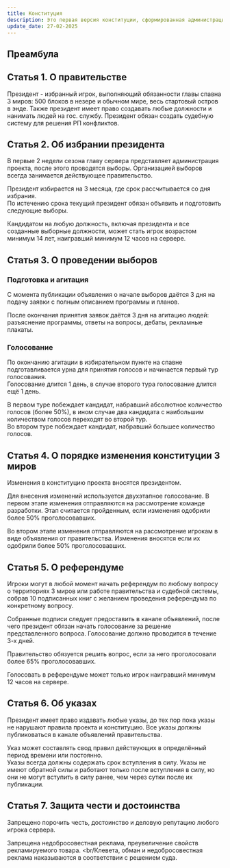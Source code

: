 ```yaml
---
title: Конституция
description: Это первая версия конституции, сформированная администрацией проекта как основополагающая. Конституция обновляется президентом по результатам выставляемого им голосования за изменения.
update_date: 27-02-2025
---
```

## Преамбула
## Статья 1. О правительстве
Президент - избранный игрок, выполняющий обязанности главы спавна 3 миров: 500 блоков в незере и обычном мире, весь стартовый остров в энде. Также президент имеет право создавать любые должности и нанимать людей на гос. службу. Президент обязан создать судебную систему для решения РП конфликтов.
## Статья 2. Об избрании президента
В первые 2 недели сезона главу сервера представляет администрация проекта, после этого проводятся выборы. Организацией выборов всегда занимается действующее правительство.

Президент избирается на 3 месяца, где срок рассчитывается со дня избрания.
<br/>По истечению срока текущий президент обязан объявить и подготовить следующие выборы.

Кандидатом на любую должность, включая президента и все созданные выборные должности, может стать игрок возрастом минимум 14 лет, наигравший минимум 12 часов на сервере.
## Статья 3. О проведении выборов
### Подготовка и агитация
С момента публикации объявления о начале выборов даётся 3 дня на подачу заявки с полным описанием программы и планов.

После окончания принятия заявок даётся 3 дня на агитацию людей: разъяснение программы, ответы на вопросы, дебаты, рекламные плакаты.
### Голосование
По окончанию агитации в избирательном пункте на спавне подготавливается урна для принятия голосов и начинается первый тур голосования.
<br/>Голосование длится 1 день, в случае второго тура голосование длится ещё 1 день.

В первом туре побеждает кандидат, набравший абсолютное количество голосов (более 50%), в ином случае два кандидата с наибольшим количеством голосов переходят во второй тур.
<br/>Во втором туре побеждает кандидат, набравший большее количество голосов.
## Статья 4. О порядке изменения конституции 3 миров
Изменения в конституцию проекта вносятся президентом.

Для внесения изменений используется двухэтапное голосование. В первом этапе изменения отправляются на рассмотрение команде разработки. Этап считается пройденным, если изменения одобрили более 50% проголосовавших.

Во втором этапе изменения отправляются на рассмотрение игрокам в виде объявления от правительства. Изменения вносятся если их одобрили более 50% проголосовавших.
## Статья 5. О референдуме
Игроки могут в любой момент начать референдум по любому вопросу о территориях 3 миров или работе правительства и судебной системы, собрав 10 подписанных книг с желанием проведения референдума по конкретному вопросу.

Собранные подписи следует предоставить в канале объявлений, после чего президент обязан начать голосование за решение представленного вопроса. Голосование должно проводится в течение 3-х дней.

Правительство обязуется решить вопрос, если за него проголосовали более 65% проголосовавших.

Голосовать в референдуме может только игрок наигравший минимум 12 часов на сервере.
## Статья 6. Об указах
Президент имеет право издавать любые указы, до тех пор пока указы не нарушают правила проекта и конституцию. Все указы должны публиковаться в канале объявлений правительства.

Указ может составлять свод правил действующих в определённый период времени или постоянно.
<br/>Указы всегда должны содержать срок вступления в силу. Указы не имеют обратной силы и работают только после вступления в силу, но они не могут вступить в силу ранее, чем через сутки после их публикации.
## Статья 7. Защита чести и достоинства
Запрещено порочить честь, достоинство и деловую репутацию любого игрока сервера. 

Запрещена недобросовестная реклама, преувеличение свойств рекламируемого товара. 
<br/Клевета, обман и недобросовестная реклама наказываются в соответствии с решением суда.
